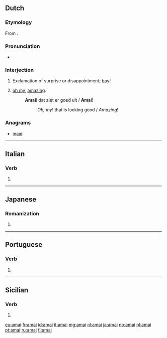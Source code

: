 ==Dutch==
===Etymology===
From {{etyl|en|nl}} {{compound|oh|my|lang=en|nocat=1}}.

===Pronunciation===
* {{audio|Nl-amai.ogg|Audio|lang=nl}}

===Interjection===
{{nl-interj}}

# {{context|Belgium|lang=nl}} Exclamation of surprise or disappointment; [[boy]]!
# [[oh my]], [[amazing]].
#: '''Amai'''! dat ziet er goed uit / '''Amai'''!
#:: ''Oh, my''! that is looking good / ''Amazing''!

===Anagrams===
* [[maai#Dutch|maai]]

----

==Italian==

===Verb===
{{head|it|verb form}}

# {{form of|first-person singular indicative past historic|amare|lang=it}}

----

==Japanese==

===Romanization===
{{ja-romaji}}

# {{ja-romanization of|あまい}}

----

==Portuguese==

===Verb===
{{pt-verb-form}}

# {{pt-verb form of|amar|ar|imperative|affirmative|plural|second}}

----

==Sicilian==

===Verb===
{{head|scn|verb form}}

# {{form of|[[first-person singular]] [[preterite]] [[active voice|active]] [[indicative mood|indicative]]|amari|lang=scn}}

[[eu:amai]]
[[fr:amai]]
[[id:amai]]
[[it:amai]]
[[mg:amai]]
[[nl:amai]]
[[ja:amai]]
[[no:amai]]
[[pl:amai]]
[[pt:amai]]
[[ru:amai]]
[[fi:amai]]